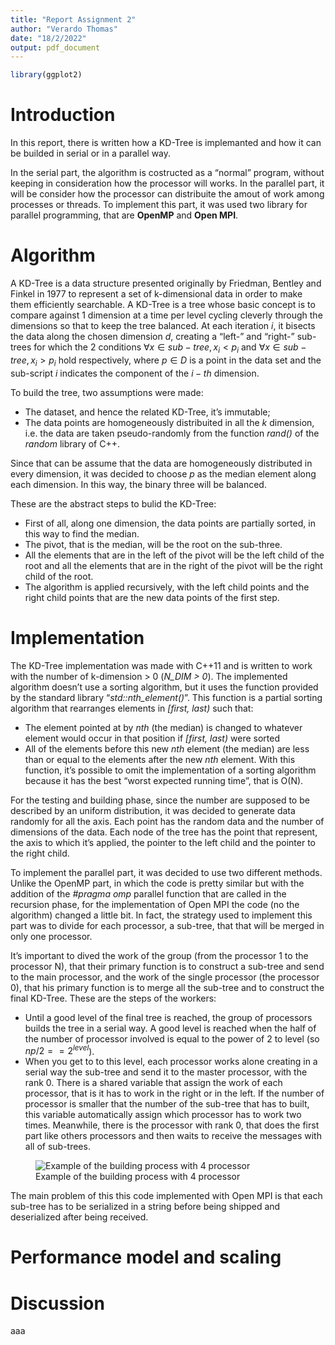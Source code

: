 ```yaml
---
title: "Report Assignment 2"
author: "Verardo Thomas"
date: "18/2/2022"
output: pdf_document
---
```


```r
library(ggplot2)
```

# Introduction
In this report, there is written how a KD-Tree is implemanted and how it can be builded in serial or in a parallel way. 




In the serial part, the algorithm is costructed as a "normal" program, without keeping in consideration how the processor will works. In the parallel part, it will be consider how the processor can distribuite the amout of work among processes or threads. To implement this part, it was used two library for parallel programming, that are **OpenMP** and **Open MPI**. 

# Algorithm
A KD-Tree is a data structure presented originally by Friedman, Bentley and Finkel in 1977 to represent a set of k-dimensional data in order to make them efficiently searchable. A KD-Tree is a tree whose basic concept is to compare against 1 dimension at a time per level cycling
cleverly through the dimensions so that to keep the tree balanced. At each iteration $i$, it bisects the data along the chosen dimension $d$, creating a “left-” and “right-” sub-trees for which the 2 conditions $\forall x \in sub-tree, x_i < p_i$ and $\forall x \in sub-tree, x_i > p_i$ hold respectively, where $p \in D$ is a point in the data set and the sub-script $i$ indicates the component of the $i-th$ dimension.

To build the tree, two assumptions were made:

* The dataset, and hence the related KD-Tree, it's immutable;
* The data points are homogeneously distribuited in all the $k$ dimension, i.e. the data are taken pseudo-randomly from the function *rand()* of the *random* library of C++.

Since that can be assume that the data are homogeneously distributed in every dimension, it was decided to choose $p$ as the median element along each dimension. In this way, the binary three will be balanced.

These are the abstract steps to bulid the KD-Tree:

* First of all, along one dimension, the data points are partially sorted, in this way to find the median. 
* The pivot, that is the median, will be the root on the sub-three.
* All the elements that are in the left of the pivot will be the left child of the root and all the elements that are in the right of the pivot will be the right child of the root.
* The algorithm is applied recursively, with the left child points and the right child points that are the new data points of the first step.


# Implementation
The KD-Tree implementation was made with C++11 and is written to work with the number of k-dimension > 0 (*N_DIM > 0*). The implemented algorithm doesn't use a sorting algorithm, but it uses the function provided by the standard library "*std::nth_element()*". This function is a partial sorting algorithm that rearranges elements in *[first, last)* such that:

* The element pointed at by *nth* (the median) is changed to whatever element would occur in that position if *[first, last)* were sorted
* All of the elements before this new *nth* element (the median) are less than or equal to the elements after the new *nth* element.
With this function, it's possible to omit the implementation of a sorting algorithm because it has the best "worst expected running time", that is O(N).

For the testing and building phase, since the number are supposed to be described by an uniform distribution, it was decided to generate data randomly for all the axis. Each point has the random data and the number of dimensions of the data. Each node of the tree has the point that represent, the axis to which it's applied, the pointer to the left child and the pointer to the right child.

To implement the parallel part, it was decided to use two different methods. Unlike the OpenMP part, in which the code is pretty similar but with the addition of the *#pragma omp* parallel function that are called in the recursion phase, for the implementation of Open MPI the code (no the algorithm) changed a little bit. In fact, the strategy used to implement this part was to divide for each processor, a sub-tree, that that will be merged in only one processor. 

It's important to dived the work of the group (from the processor 1 to the processor N), that their primary function is to construct a sub-tree and send to the main processor, and the work of the single processor (the processor 0), that his primary function is to merge all the sub-tree and to construct the final KD-Tree. These are the steps of the workers: 

* Until a good level of the final tree is reached, the group of processors builds the tree in a serial way. A good level is reached when the half of the number of processor involved is equal to the power of 2 to level (so $np/2 == 2^{level}$).
* When you get to to this level, each processor works alone creating in a serial way the sub-tree and send it to the master processor, with the rank 0. There is a shared variable that assign the work of each processor, that is it has to work in the right or in the left. If the number of processor is smaller that the number of the sub-tree that has to built, this variable automatically assign which processor has to work two times. 
Meanwhile, there is the processor with rank 0, that does the first part like others processors and then waits to receive the messages with all of sub-trees. 

![Example of the building process with 4 processor](img/Example_mpi.jpg)

The main problem of this this code implemented with Open MPI is that each sub-tree has to be serialized in a string before being shipped and deserialized after being received. 

<!-- In this way, no processor have to do two different times in a different node a sub-tree, expect for the processor with rank 1. In fact, if the number of processor is a power of 2 and since the processor 0 doesn't build a sub-tree, this processor is in charge to build, for the same level, the node that is further to the left (the first node) and the node that is further to the right (the last node). It was chosen this processor because it's the first to finish and  -->

# Performance model and scaling



# Discussion
aaa
